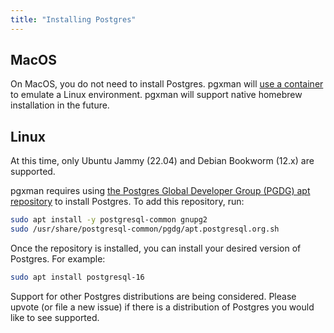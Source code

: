 ```yaml
---
title: "Installing Postgres"
---
```


## MacOS

On MacOS, you do not need to install Postgres. pgxman will [use a container](container) to emulate a Linux environment.
pgxman will support native homebrew installation in the future.

## Linux

<Note>At this time, only Ubuntu Jammy (22.04) and Debian Bookworm (12.x) are supported.</Note>

pgxman requires using [the Postgres Global Developer Group (PGDG) apt repository][pgpg-apt] to install Postgres. To add this
repository, run:

```sh
sudo apt install -y postgresql-common gnupg2
sudo /usr/share/postgresql-common/pgdg/apt.postgresql.org.sh
```

Once the repository is installed, you can install your desired version of Postgres. For example:

```sh
sudo apt install postgresql-16
```

Support for other Postgres distributions are being considered. Please upvote (or file a new issue) if there is a
distribution of Postgres you would like to see supported.

[pgpg-apt]: https://wiki.postgresql.org/wiki/Apt
